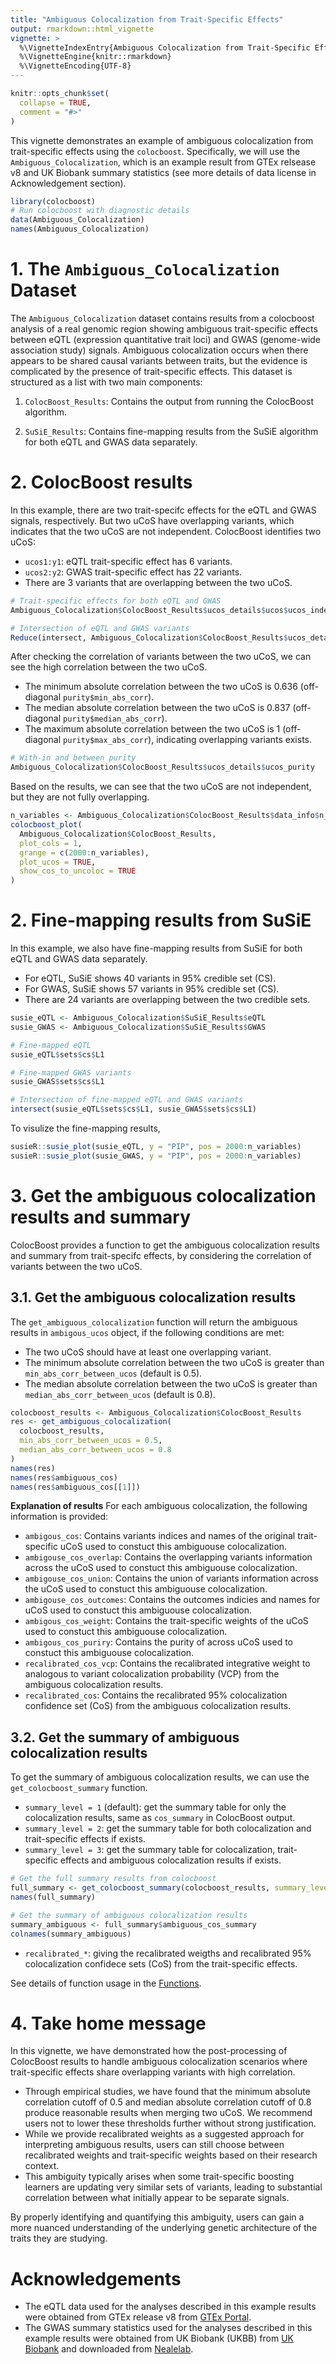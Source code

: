 ```yaml
---
title: "Ambiguous Colocalization from Trait-Specific Effects"
output: rmarkdown::html_vignette
vignette: >
  %\VignetteIndexEntry{Ambiguous Colocalization from Trait-Specific Effects}
  %\VignetteEngine{knitr::rmarkdown}
  %\VignetteEncoding{UTF-8}
---
```


```r
knitr::opts_chunk$set(
  collapse = TRUE,
  comment = "#>"
)
```


This vignette demonstrates an example of ambiguous colocalization from trait-specific effects using the `colocboost`. 
Specifically, we will use the `Ambiguous_Colocalization`, which is an example result from GTEx relsease v8 and UK Biobank summary statistics
(see more details of data license in Acknowledgement section).

```r
library(colocboost)
# Run colocboost with diagnostic details
data(Ambiguous_Colocalization)
names(Ambiguous_Colocalization)
```

# 1. The `Ambiguous_Colocalization` Dataset

The `Ambiguous_Colocalization` dataset contains results from a colocboost analysis of a real genomic region showing ambiguous trait-specific effects between eQTL 
(expression quantitative trait loci) and GWAS (genome-wide association study) signals. 
Ambiguous colocalization occurs when there appears to be shared causal variants between traits, 
but the evidence is complicated by the presence of trait-specific effects. This dataset is structured as a list with two main components:

1. `ColocBoost_Results`: Contains the output from running the ColocBoost algorithm.

2. `SuSiE_Results`: Contains fine-mapping results from the SuSiE algorithm for both eQTL and GWAS data separately.



# 2. ColocBoost results

In this example, there are two trait-specifc effects for the eQTL and GWAS signals, respectively. But two uCoS have overlapping variants, 
which indicates that the two uCoS are not independent. ColocBoost identifies two uCoS:

- `ucos1:y1`: eQTL trait-specific effect has 6 variants.
- `ucos2:y2`: GWAS trait-specific effect has 22 variants.
- There are 3 variants that are overlapping between the two uCoS.

```r
# Trait-specific effects for both eQTL and GWAS
Ambiguous_Colocalization$ColocBoost_Results$ucos_details$ucos$ucos_index

# Intersection of eQTL and GWAS variants
Reduce(intersect, Ambiguous_Colocalization$ColocBoost_Results$ucos_details$ucos$ucos_index)
```

After checking the correlation of variants between the two uCoS, we can see the high correlation between the two uCoS.

- The minimum absolute correlation between the two uCoS is 0.636 (off-diagonal `purity$min_abs_corr`).
- The median absolute correlation between the two uCoS is 0.837 (off-diagonal `purity$median_abs_corr`).
- The maximum absolute correlation between the two uCoS is 1 (off-diagonal `purity$max_abs_corr`), indicating overlapping variants exists.

```r
# With-in and between purity
Ambiguous_Colocalization$ColocBoost_Results$ucos_details$ucos_purity
```

Based on the results, we can see that the two uCoS are not independent, but they are not fully overlapping.

```r
n_variables <- Ambiguous_Colocalization$ColocBoost_Results$data_info$n_variables
colocboost_plot(
  Ambiguous_Colocalization$ColocBoost_Results, 
  plot_cols = 1,
  grange = c(2000:n_variables),
  plot_ucos = TRUE,
  show_cos_to_uncoloc = TRUE
)
```



# 2. Fine-mapping results from SuSiE

In this example, we also have fine-mapping results from SuSiE for both eQTL and GWAS data separately.

- For eQTL, SuSiE shows 40 variants in 95% credible set (CS).
- For GWAS, SuSiE shows 57 variants in 95% credible set (CS).
- There are 24 variants are overlapping between the two credible sets.

```r
susie_eQTL <- Ambiguous_Colocalization$SuSiE_Results$eQTL
susie_GWAS <- Ambiguous_Colocalization$SuSiE_Results$GWAS

# Fine-mapped eQTL
susie_eQTL$sets$cs$L1

# Fine-mapped GWAS variants
susie_GWAS$sets$cs$L1

# Intersection of fine-mapped eQTL and GWAS variants
intersect(susie_eQTL$sets$cs$L1, susie_GWAS$sets$cs$L1)
```

To visulize the fine-mapping results,

```r
susieR::susie_plot(susie_eQTL, y = "PIP", pos = 2000:n_variables)
susieR::susie_plot(susie_GWAS, y = "PIP", pos = 2000:n_variables)
```


# 3. Get the ambiguous colocalization results and summary

ColocBoost provides a function to get the ambiguous colocalization results and summary from trait-specifc effects, by considering the correlation of variants between the two uCoS.

## 3.1. Get the ambiguous colocalization results

The `get_ambiguous_colocalization` function will return the ambiguous results in `ambigous_ucos` object, if the following conditions are met:

- The two uCoS should have at least one overlapping variant.
- The minimum absolute correlation between the two uCoS is greater than `min_abs_corr_between_ucos` (default is 0.5).
- The median absolute correlation between the two uCoS is greater than `median_abs_corr_between_ucos` (default is 0.8).


```r
colocboost_results <- Ambiguous_Colocalization$ColocBoost_Results
res <- get_ambiguous_colocalization(
  colocboost_results, 
  min_abs_corr_between_ucos = 0.5, 
  median_abs_corr_between_ucos = 0.8
)
names(res)
names(res$ambiguous_cos)
names(res$ambiguous_cos[[1]])
```

**Explanation of results** For each ambiguous colocalization, the following information is provided:

- `ambigous_cos`: Contains variants indices and names of the original trait-specific uCoS used to constuct this ambiguouse colocalization.
- `ambigouse_cos_overlap`: Contains the overlapping variants information across the uCoS  used to constuct this ambiguouse colocalization.
- `ambigouse_cos_union`: Contains the union of variants information across the uCoS used to constuct this ambiguouse colocalization.
- `ambigouse_cos_outcomes`: Contains the outcomes indicies and names for uCoS used to constuct this ambiguouse colocalization.
- `ambigous_cos_weight`: Contains the trait-specific weights of the uCoS used to constuct this ambiguouse colocalization.
- `ambigous_cos_puriry`: Contains the purity of across uCoS used to constuct this ambiguouse colocalization.
- `recalibrated_cos_vcp`: Contains the recalibrated integrative weight to analogous to variant colocalization probability (VCP) from the ambiguous colocalization results.
- `recalibrated_cos`: Contains the recalibrated 95% colocalization confidence set (CoS) from the ambiguous colocalization results.


## 3.2. Get the summary of ambiguous colocalization results

To get the summary of ambiguous colocalization results, we can use the `get_colocboost_summary` function.

- `summary_level = 1` (default): get the summary table for only the colocalization results, same as `cos_summary` in ColocBoost output.
- `summary_level = 2`: get the summary table for both colocalization and trait-specific effects if exists.
- `summary_level = 3`: get the summary table for colocalization, trait-specific effects and ambiguous colocalization results if exists.

```r
# Get the full summary results from colocboost
full_summary <- get_colocboost_summary(colocboost_results, summary_level = 3)
names(full_summary)

# Get the summary of ambiguous colocalization results
summary_ambiguous <- full_summary$ambiguous_cos_summary
colnames(summary_ambiguous)
```

- `recalibrated_*`: giving the recalibrated weigths and recalibrated 95% colocalization confidece sets (CoS) from the trait-specific effects.

See details of function usage in the [Functions](https://statfungen.github.io/colocboost/reference/index.html).



# 4. Take home message

In this vignette, we have demonstrated how the post-processing of ColocBoost results to handle ambiguous colocalization scenarios 
where trait-specific effects share overlapping variants with high correlation. 

- Through empirical studies, we have found that the minimum absolute correlation cutoff of 0.5 and median absolute correlation cutoff of 0.8 produce reasonable results 
when merging two uCoS. We recommend users not to lower these thresholds further without strong justification. 
- While we provide recalibrated weights as a suggested approach for interpreting ambiguous results, 
users can still choose between recalibrated weights and trait-specific weights based on their research context. 
- This ambiguity typically arises when some trait-specific boosting learners are updating very similar sets of variants, 
leading to substantial correlation between what initially appear to be separate signals. 

By properly identifying and quantifying this ambiguity, users can gain a more nuanced understanding of the underlying genetic architecture of the traits they are studying.


# Acknowledgements

- The eQTL data used for the analyses described in this example results were obtained from GTEx release v8 from [GTEx Portal](https://gtexportal.org/home/downloads/adult-gtex/qtl).
- The GWAS summary statistics used for the analyses described in this example results were obtained from UK Biobank (UKBB) 
from [UK Biobank](https://www.ukbiobank.ac.uk/) and downloaded from [Nealelab](https://www.nealelab.is/uk-biobank).